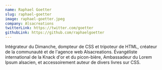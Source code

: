 ```yaml
---
name: Raphael Goetter
slug: raphael-goetter
image: raphael-goetter.jpeg
company: Alsacreations
twitterLink: https://twitter.com/goetter
githubLink: https://github.com/raphaelgoetter
---
```


Intégrateur du Dimanche, dompteur de CSS et tripoteur de HTML, créateur de la
communauté et de l'agence web Alsacreations. Évangéliste international de la
Knack d'or et du picon-bière, Ambassadeur du Lorem Ipsum alsacien, et
accessoirement auteur de divers livres sur CSS.

